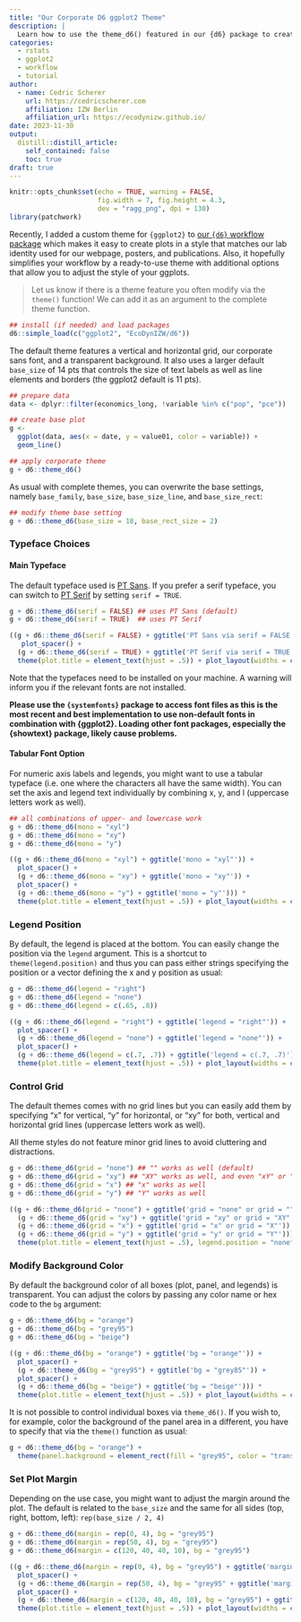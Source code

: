 ```yaml
---
title: "Our Corporate D6 ggplot2 Theme"
description: |
  Learn how to use the theme_d6() featured in our {d6} package to create figures that match our lab identity. The theme function comes with a set of helpful additional options to simplify customization of our corporate D6 theme while ensuring consistency. 
categories:
  - rstats
  - ggplot2
  - workflow
  - tutorial
author:
  - name: Cedric Scherer
    url: https://cedricscherer.com
    affiliation: IZW Berlin
    affiliation_url: https://ecodynizw.github.io/
date: 2023-11-30
output:
  distill::distill_article:
    self_contained: false
    toc: true
draft: true
---
```


```r
knitr::opts_chunk$set(echo = TRUE, warning = FALSE, 
                      fig.width = 7, fig.height = 4.3,
                      dev = "ragg_png", dpi = 130)
library(patchwork)
```

Recently, I added a custom theme for `{ggplot2}` to [our `{d6}` workflow package](https://ecodynizw.github.io/posts/d6package/) which makes it easy to create plots in a style that matches our lab identity used for our webpage, posters, and publications. Also, it hopefully simplifies your workflow by a ready-to-use theme with additional options that allow you to adjust the style of your ggplots.

> Let us know if there is a theme feature you often modify via the `theme()` function! We can add it as an argument to the complete theme function.


```r
## install (if needed) and load packages
d6::simple_load(c("ggplot2", "EcoDynIZW/d6"))
```

The default theme features a vertical and horizontal grid, our corporate sans font, and a transparent background. It also uses a larger default `base_size` of 14 pts that controls the size of text labels as well as line elements and borders (the ggplot2 default is 11 pts).

```r
## prepare data
data <- dplyr::filter(economics_long, !variable %in% c("pop", "pce"))

## create base plot
g <- 
  ggplot(data, aes(x = date, y = value01, color = variable)) +
  geom_line()

## apply corporate theme
g + d6::theme_d6()
```

As usual with complete themes, you can overwrite the base settings, namely `base_family`, `base_size`, `base_size_line`, and `base_size_rect`:

```r
## modify theme base setting
g + d6::theme_d6(base_size = 18, base_rect_size = 2)
```


### Typeface Choices

#### Main Typeface

The default typeface used is [PT Sans](https://fonts.google.com/specimen/PT+Sans). If you prefer a serif typeface, you can switch to [PT Serif](https://fonts.google.com/specimen/PT+Serif) by setting `serif = TRUE`.

```r
g + d6::theme_d6(serif = FALSE) ## uses PT Sans (default)
g + d6::theme_d6(serif = TRUE)  ## uses PT Serif
```
```r
((g + d6::theme_d6(serif = FALSE) + ggtitle('PT Sans via serif = FALSE')) + 
   plot_spacer() +
  (g + d6::theme_d6(serif = TRUE) + ggtitle('PT Serif via serif = TRUE'))) * 
  theme(plot.title = element_text(hjust = .5)) + plot_layout(widths = c(1, .03, 1))
```

Note that the typefaces need to be installed on your machine. A warning will inform you if the relevant fonts are not installed.

**Please use the `{systemfonts}` package to access font files as this is the most recent and best implementation to use non-default fonts in combination with {ggplot2}. Loading other font packages, especially the {showtext} package, likely cause problems.**


#### Tabular Font Option

For numeric axis labels and legends, you might want to use a tabular typeface (i.e. one where the characters all have the same width). You can set the axis and legend text individually by combining x, y, and l (uppercase letters work as well).

```r
## all combinations of upper- and lowercase work
g + d6::theme_d6(mono = "xyl")
g + d6::theme_d6(mono = "xy")
g + d6::theme_d6(mono = "y")
```
```r
((g + d6::theme_d6(mono = "xyl") + ggtitle('mono = "xyl"')) + 
  plot_spacer() +
  (g + d6::theme_d6(mono = "xy") + ggtitle('mono = "xy"')) + 
  plot_spacer() +
  (g + d6::theme_d6(mono = "y") + ggtitle('mono = "y"'))) * 
  theme(plot.title = element_text(hjust = .5)) + plot_layout(widths = c(1, .03, 1, .05, 1))
```


### Legend Position

By default, the legend is placed at the bottom. You can easily change the position via the `legend` argument. This is a shortcut to `theme(legend.position)` and thus you can pass either strings specifying the position or a vector defining the x and y position as usual:

```r
g + d6::theme_d6(legend = "right")
g + d6::theme_d6(legend = "none")
g + d6::theme_d6(legend = c(.65, .8))
```
```r
((g + d6::theme_d6(legend = "right") + ggtitle('legend = "right"')) + 
  plot_spacer() +
  (g + d6::theme_d6(legend = "none") + ggtitle('legend = "none"')) + 
  plot_spacer() +
  (g + d6::theme_d6(legend = c(.7, .7)) + ggtitle('legend = c(.7, .7)'))) * 
  theme(plot.title = element_text(hjust = .5)) + plot_layout(widths = c(1, .03, 1, .05, 1))
```


### Control Grid

The default themes comes with no grid lines but you can easily add them by specifying "x" for vertical, "y" for horizontal, or "xy" for both, vertical and horizontal grid lines (uppercase letters work as well). 

All theme styles do not feature minor grid lines to avoid cluttering and distractions.

```r
g + d6::theme_d6(grid = "none") ## "" works as well (default)
g + d6::theme_d6(grid = "xy") ## "XY" works as well, and even "xY" or "Xy"
g + d6::theme_d6(grid = "x") ## "x" works as well
g + d6::theme_d6(grid = "y") ## "Y" works as well
```
```r
((g + d6::theme_d6(grid = "none") + ggtitle('grid = "none" or grid = ""')) + 
  (g + d6::theme_d6(grid = "xy") + ggtitle('grid = "xy" or grid = "XY"')) + 
  (g + d6::theme_d6(grid = "x") + ggtitle('grid = "x" or grid = "X"')) + 
  (g + d6::theme_d6(grid = "y") + ggtitle('grid = "y" or grid = "Y"'))) * 
  theme(plot.title = element_text(hjust = .5), legend.position = "none")
```


### Modify Background Color

By default the background color of all boxes (plot, panel, and legends) is transparent. You can adjust the colors by passing any color name or hex code to the `bg` argument:

```r
g + d6::theme_d6(bg = "orange")
g + d6::theme_d6(bg = "grey95")
g + d6::theme_d6(bg = "beige")
```
```r
((g + d6::theme_d6(bg = "orange") + ggtitle('bg = "orange"')) + 
  plot_spacer() +
  (g + d6::theme_d6(bg = "grey95") + ggtitle('bg = "grey85"')) + 
  plot_spacer() +
  (g + d6::theme_d6(bg = "beige") + ggtitle('bg = "beige"'))) * 
  theme(plot.title = element_text(hjust = .5)) + plot_layout(widths = c(1, .03, 1, .03, 1))
```

It is not possible to control individual boxes via `theme_d6()`. If you wish to, for example, color the background of the panel area in a different, you have to specify that via the `theme()` function as usual:

```r
g + d6::theme_d6(bg = "orange") + 
  theme(panel.background = element_rect(fill = "grey95", color = "transparent"))
```



### Set Plot Margin

Depending on the use case, you might want to adjust the margin around the plot. The default is related to the `base_size` and the same for all sides (top, right, bottom, left): `rep(base_size / 2, 4)`

```r
g + d6::theme_d6(margin = rep(0, 4), bg = "grey95")
g + d6::theme_d6(margin = rep(50, 4), bg = "grey95")
g + d6::theme_d6(margin = c(120, 40, 40, 10), bg = "grey95")
```
```r
((g + d6::theme_d6(margin = rep(0, 4), bg = "grey95") + ggtitle('margin = rep(0, 4)')) + 
  plot_spacer() +
  (g + d6::theme_d6(margin = rep(50, 4), bg = "grey95" + ggtitle('margin = rep(50, 4)')) + 
  plot_spacer() +
  (g + d6::theme_d6(margin = c(120, 40, 40, 10), bg = "grey95") + ggtitle('margin = c(120, 40, 40, 10)')))) * 
  theme(plot.title = element_text(hjust = .5)) + plot_layout(widths = c(1, .03, 1, .05, 1))
```
